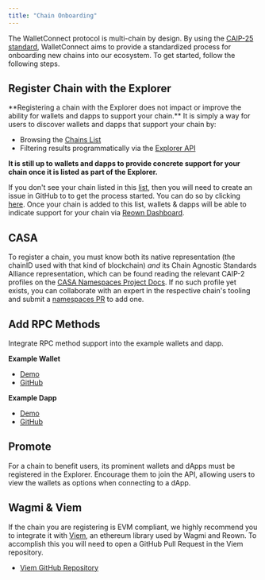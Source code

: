 ```yaml
---
title: "Chain Onboarding"
---
```


The WalletConnect protocol is multi-chain by design. By using the [CAIP-25 standard](https://github.com/ChainAgnostic/CAIPs/blob/master/CAIPs/caip-25.md), WalletConnect aims to provide a standardized process for onboarding new chains into our ecosystem. To get started, follow the following steps.

## Register Chain with the Explorer

<Note>
**Registering a chain with the Explorer does not impact or improve the ability for wallets and dapps to support your chain.** It is simply a way for users to discover wallets and dapps that support your chain by:

- Browsing the [Chains List](./chain-list)
- Filtering results programmatically via the [Explorer API](../../cloud/explorer.md)

**It is still up to wallets and dapps to provide concrete support for your chain once it is listed as part of the Explorer.**
</Note>

If you don't see your chain listed in this [list](./chain-list), then you will need to create an issue in GitHub to to get the process started.
You can do so by clicking [here](https://github.com/WalletConnect/walletconnect-monorepo/issues/new?assignees=&labels=type%3A+new+chain+request&template=new_chain_to_explorer.md&title=). Once your chain is added to this list, wallets & dapps will be able to indicate support for your chain via [Reown Dashboard](https://dashboard.reown.com).

## CASA

To register a chain, you must know both its native representation (the chainID used with that kind of blockchain) _and_ its Chain Agnostic Standards Alliance representation, which can be found reading the relevant CAIP-2 profiles on the [CASA Namespaces Project Docs](https://namespaces.chainagnostic.org/). If no such profile yet exists, you can collaborate with an expert in the respective chain's tooling and submit a [namespaces PR](https://github.com/ChainAgnostic/namespaces/?tab=readme-ov-file#namespaces) to add one.

## Add RPC Methods

Integrate RPC method support into the example wallets and dapp.

**Example Wallet**

- [Demo](https://react-walletkit.vercel.app/)
- [GitHub](https://github.com/WalletConnect/web-examples/tree/main/advanced/wallets/react-walletkit)

**Example Dapp**

- [Demo](https://react-app.walletconnect.com/)
- [GitHub](https://github.com/WalletConnect/web-examples/tree/main/advanced/dapps/react-dapp-v2)

## Promote

For a chain to benefit users, its prominent wallets and dApps must be registered in the Explorer. Encourage them to join the API, allowing users to view the wallets as options when connecting to a dApp.

## Wagmi & Viem

If the chain you are registering is EVM compliant, we highly recommend you to integrate it with [Viem](https://viem.sh/docs/clients/chains.html), an ethereum library used by Wagmi and Reown. To accomplish this you will need to open a GitHub Pull Request in the Viem repository.

- [Viem GitHub Repository](https://github.com/wagmi-dev/viem/tree/main/src/chains/definitions)

